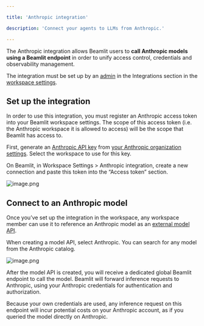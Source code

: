 ```yaml
---

title: 'Anthropic integration'

description: 'Connect your agents to LLMs from Anthropic.'

---
```


The Anthropic integration allows Beamlit users to **call Anthropic models using a Beamlit endpoint** in order to unify access control, credentials and observability management. 

The integration must be set up by an [admin](../Security/Workspace-access-control%2013847e47b1ea8151bd43efeccf5defe0) in the Integrations section in the [workspace settings](../Security/Workspace-access-control).

## Set up the integration

In order to use this integration, you must register an Anthropic access token into your Beamlit workspace settings. The scope of this access token (i.e. the Anthropic workspace it is allowed to access) will be the scope that Beamlit has access to.

First, generate an [Anthropic API key](https://docs.anthropic.com/en/api/getting-started) from [your Anthropic organization settings](https://console.anthropic.com/settings/keys). Select the workspace to use for this key.

On Beamlit, in Workspace Settings > Anthropic integration, create a new connection and paste this token into the “Access token” section.

![image.png](Anthropic/image.png)

## Connect to an Anthropic model

Once you’ve set up the integration in the workspace, any workspace member can use it to reference an Anthropic model as an [external model API](../Models/External-model-apis).

When creating a model API, select Anthropic. You can search for any model from the Anthropic catalog.

![image.png](Anthropic/image%201.png)

After the model API is created, you will receive a dedicated global Beamlit endpoint to call the model. Beamlit will forward inference requests to Anthropic, using your Anthropic credentials for authentication and authorization.

<Info>Because your own credentials are used, any inference request on this endpoint will incur potential costs on your Anthropic account, as if you queried the model directly on Anthropic.</Info>
